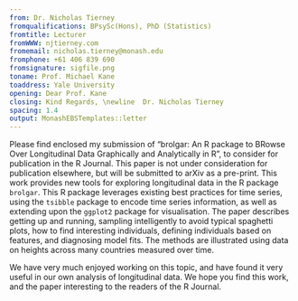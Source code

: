 ```yaml
---
from: Dr. Nicholas Tierney
fromqualifications: BPsySc(Hons), PhD (Statistics)
fromtitle: Lecturer
fromWWW: njtierney.com
fromemail: nicholas.tierney@monash.edu
fromphone: +61 406 839 690
fromsignature: sigfile.png
toname: Prof. Michael Kane
toaddress: Yale University
opening: Dear Prof. Kane
closing: Kind Regards, \newline  Dr. Nicholas Tierney
spacing: 1.4
output: MonashEBSTemplates::letter
---
```


Please find enclosed my submission of "brolgar: An R package to BRowse Over Longitudinal Data Graphically and Analytically in R", to consider for publication in the R Journal. This paper is not under consideration for publication elsewhere, but will be submitted to arXiv as a pre-print. This work provides new tools for exploring longitudinal data in the R package `brolgar`. This R package leverages existing best practices for time series, using the `tsibble` package to encode time series information, as well as extending upon the `ggplot2` package for visualisation. The paper describes getting up and running, sampling intelligently to avoid typical spaghetti plots, how to find interesting individuals, defining individuals based on features, and diagnosing model fits. The methods are illustrated using data on heights across many countries measured over time. 

We have very much enjoyed working on this topic, and have found it very useful in our own analysis of longitudinal data. We hope you find this work, and the paper interesting to the readers of the R Journal.

